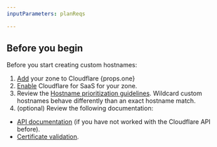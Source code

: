 ```yaml
---
inputParameters: planReqs

---
```



## Before you begin

Before you start creating custom hostnames:

1. [Add](/fundamentals/setup/manage-domains/add-site/) your zone to Cloudflare {props.one}
2. [Enable](/cloudflare-for-platforms/cloudflare-for-saas/start/enable/) Cloudflare for SaaS for your zone.
3. Review the [Hostname prioritization guidelines](/ssl/reference/certificate-and-hostname-priority/#hostname-priority-cloudflare-for-saas). Wildcard custom hostnames behave differently than an exact hostname match.
4. (optional) Review the following documentation:

* [API documentation](/fundamentals/api/) (if you have not worked with the Cloudflare API before).
* [Certificate validation](/cloudflare-for-platforms/cloudflare-for-saas/security/certificate-management/issue-and-validate/validate-certificates/).

